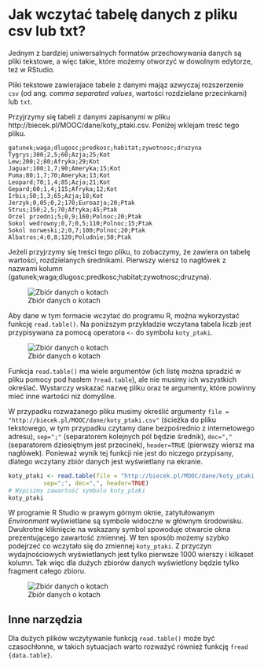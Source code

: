 # Jak wczytać tabelę danych z pliku csv lub txt?

Jednym z bardziej uniwersalnych formatów przechowywania danych są pliki tekstowe, a więc takie, które możemy otworzyć w dowolnym edytorze, też w RStudio.

Pliki tekstowe zawierajace tabele z danymi mająz azwyczaj rozszerzenie `csv` (od ang. *comma separated values*, wartości rozdzielane przecinkami) lub `txt`.

Przyjrzymy się tabeli z danymi zapisanymi w pliku
http://biecek.pl/MOOC/dane/koty_ptaki.csv. Poniżej wklejam treść tego pliku.

```{}
gatunek;waga;dlugosc;predkosc;habitat;zywotnosc;druzyna
Tygrys;300;2,5;60;Azja;25;Kot
Lew;200;2;80;Afryka;29;Kot
Jaguar;100;1,7;90;Ameryka;15;Kot
Puma;80;1,7;70;Ameryka;13;Kot
Leopard;70;1,4;85;Azja;21;Kot
Gepard;60;1,4;115;Afryka;12;Kot
Irbis;50;1,3;65;Azja;18;Kot
Jerzyk;0,05;0,2;170;Euroazja;20;Ptak
Strus;150;2,5;70;Afryka;45;Ptak
Orzel przedni;5;0,9;160;Polnoc;20;Ptak
Sokol wedrowny;0,7;0,5;110;Polnoc;15;Ptak
Sokol norweski;2;0,7;100;Polnoc;20;Ptak
Albatros;4;0,8;120;Poludnie;50;Ptak
```

Jeżeli przyjrzymy się treści tego pliku, to zobaczymy, że zawiera on tabelę wartości, rozdzielanych średnikami. Pierwszy wiersz to nagłówek z nazwami kolumn (gatunek;waga;dlugosc;predkosc;habitat;zywotnosc;druzyna).

![Zbiór danych o kotach](rysunki/koty_ptaki_ramka2.png)

Aby dane w tym formacie wczytać do programu R, można wykorzystać funkcję `read.table()`.
Na poniższym przykładzie wczytana tabela liczb jest przypisywana za pomocą operatora `<-` do symbolu `koty_ptaki`.

![Zbiór danych o kotach](rysunki/wczytywanie.png)

Funkcja `read.table()` ma wiele argumentów (ich listę można spradzić w pliku pomocy pod hasłem `?read.table`), ale nie musimy ich wszystkich określać. Wystarczy wskazać nazwę pliku oraz te argumenty, które powinny mieć inne wartości niż domyślne. 

W przypadku rozważanego pliku musimy określić argumenty `file = "http://biecek.pl/MOOC/dane/koty_ptaki.csv"` (ścieżka do pliku tekstowego, w tym przypadku czytamy dane bezpośrednio z internetowego adresu), `sep=";"` (separatorem kolejnych pól będzie średnik), `dec=","` (separatorem dziesiętnym jest przecinek), `header=TRUE` (pierwszy wiersz ma nagłówek). Ponieważ wynik tej funkcji nie jest do niczego przypisany, dlatego wczytany zbiór danych jest wyświetlany na ekranie.

```r
koty_ptaki <- read.table(file = "http://biecek.pl/MOOC/dane/koty_ptaki.csv", 
          sep=";", dec=",", header=TRUE)
# Wypiszmy zawartość symbolu koty_ptaki
koty_ptaki
```

W programie R Studio w prawym górnym oknie, zatytułowanym *Environment* wyświetlane są symbole widoczne w głównym środowisku.  Dwukrotne kliknięcie na wskazany symbol spowoduje otwarcie okna prezentującego zawartość zmiennej. W ten sposób możemy szybko podejrzeć co wczytało się do zmiennej `koty_ptaki`. Z przyczyn wydajnościowych wyświetlanych jest tylko pierwsze 1000 wierszy i kilkaset kolumn. Tak więc dla dużych zbiorów danych wyświetlony będzie tylko fragment całego zbioru.

![Zbiór danych o kotach](rysunki/koty2.png)

## Inne narzędzia

Dla dużych plików wczytywanie funkcją `read.table()` może być czasochłonne, w takich sytuacjach warto rozważyć również funkcję  `fread {data.table}`.

